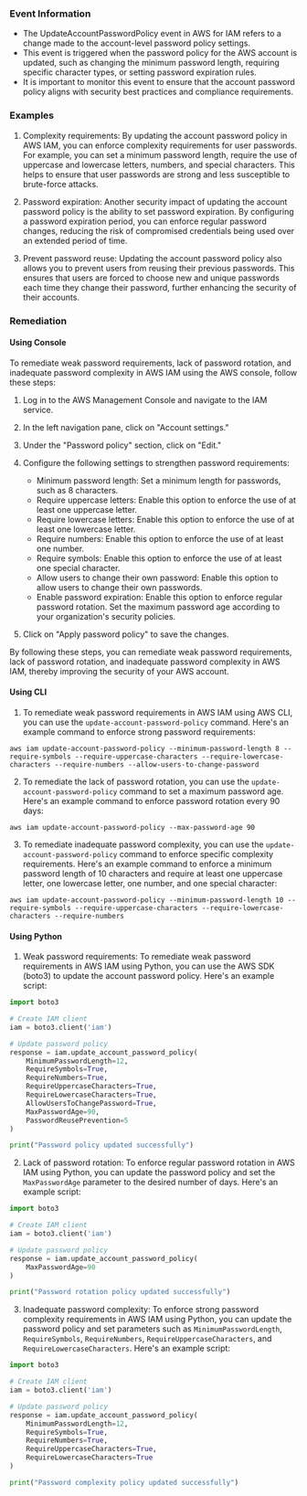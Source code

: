 
### Event Information

- The UpdateAccountPasswordPolicy event in AWS for IAM refers to a change made to the account-level password policy settings.
- This event is triggered when the password policy for the AWS account is updated, such as changing the minimum password length, requiring specific character types, or setting password expiration rules.
- It is important to monitor this event to ensure that the account password policy aligns with security best practices and compliance requirements.


### Examples

1. Complexity requirements: By updating the account password policy in AWS IAM, you can enforce complexity requirements for user passwords. For example, you can set a minimum password length, require the use of uppercase and lowercase letters, numbers, and special characters. This helps to ensure that user passwords are strong and less susceptible to brute-force attacks.

2. Password expiration: Another security impact of updating the account password policy is the ability to set password expiration. By configuring a password expiration period, you can enforce regular password changes, reducing the risk of compromised credentials being used over an extended period of time.

3. Prevent password reuse: Updating the account password policy also allows you to prevent users from reusing their previous passwords. This ensures that users are forced to choose new and unique passwords each time they change their password, further enhancing the security of their accounts.

### Remediation

#### Using Console

To remediate weak password requirements, lack of password rotation, and inadequate password complexity in AWS IAM using the AWS console, follow these steps:

1. Log in to the AWS Management Console and navigate to the IAM service.

2. In the left navigation pane, click on "Account settings."

3. Under the "Password policy" section, click on "Edit."

4. Configure the following settings to strengthen password requirements:

   - Minimum password length: Set a minimum length for passwords, such as 8 characters.
   - Require uppercase letters: Enable this option to enforce the use of at least one uppercase letter.
   - Require lowercase letters: Enable this option to enforce the use of at least one lowercase letter.
   - Require numbers: Enable this option to enforce the use of at least one number.
   - Require symbols: Enable this option to enforce the use of at least one special character.
   - Allow users to change their own password: Enable this option to allow users to change their own passwords.
   - Enable password expiration: Enable this option to enforce regular password rotation. Set the maximum password age according to your organization's security policies.

5. Click on "Apply password policy" to save the changes.

By following these steps, you can remediate weak password requirements, lack of password rotation, and inadequate password complexity in AWS IAM, thereby improving the security of your AWS account.

#### Using CLI

1. To remediate weak password requirements in AWS IAM using AWS CLI, you can use the `update-account-password-policy` command. Here's an example command to enforce strong password requirements:

```
aws iam update-account-password-policy --minimum-password-length 8 --require-symbols --require-uppercase-characters --require-lowercase-characters --require-numbers --allow-users-to-change-password
```

2. To remediate the lack of password rotation, you can use the `update-account-password-policy` command to set a maximum password age. Here's an example command to enforce password rotation every 90 days:

```
aws iam update-account-password-policy --max-password-age 90
```

3. To remediate inadequate password complexity, you can use the `update-account-password-policy` command to enforce specific complexity requirements. Here's an example command to enforce a minimum password length of 10 characters and require at least one uppercase letter, one lowercase letter, one number, and one special character:

```
aws iam update-account-password-policy --minimum-password-length 10 --require-symbols --require-uppercase-characters --require-lowercase-characters --require-numbers
```

#### Using Python

1. Weak password requirements: To remediate weak password requirements in AWS IAM using Python, you can use the AWS SDK (boto3) to update the account password policy. Here's an example script:

```python
import boto3

# Create IAM client
iam = boto3.client('iam')

# Update password policy
response = iam.update_account_password_policy(
    MinimumPasswordLength=12,
    RequireSymbols=True,
    RequireNumbers=True,
    RequireUppercaseCharacters=True,
    RequireLowercaseCharacters=True,
    AllowUsersToChangePassword=True,
    MaxPasswordAge=90,
    PasswordReusePrevention=5
)

print("Password policy updated successfully")
```

2. Lack of password rotation: To enforce regular password rotation in AWS IAM using Python, you can update the password policy and set the `MaxPasswordAge` parameter to the desired number of days. Here's an example script:

```python
import boto3

# Create IAM client
iam = boto3.client('iam')

# Update password policy
response = iam.update_account_password_policy(
    MaxPasswordAge=90
)

print("Password rotation policy updated successfully")
```

3. Inadequate password complexity: To enforce strong password complexity requirements in AWS IAM using Python, you can update the password policy and set parameters such as `MinimumPasswordLength`, `RequireSymbols`, `RequireNumbers`, `RequireUppercaseCharacters`, and `RequireLowercaseCharacters`. Here's an example script:

```python
import boto3

# Create IAM client
iam = boto3.client('iam')

# Update password policy
response = iam.update_account_password_policy(
    MinimumPasswordLength=12,
    RequireSymbols=True,
    RequireNumbers=True,
    RequireUppercaseCharacters=True,
    RequireLowercaseCharacters=True
)

print("Password complexity policy updated successfully")
```

